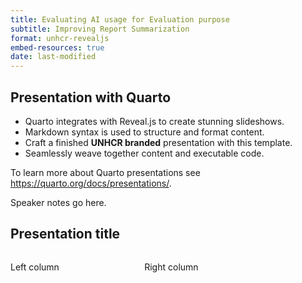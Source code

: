 ```yaml
---
title: Evaluating AI usage for Evaluation purpose
subtitle: Improving Report Summarization
format: unhcr-revealjs
embed-resources: true
date: last-modified
---
```


## Presentation with Quarto

- Quarto integrates with Reveal.js to create stunning slideshows.
- Markdown syntax is used to structure and format content.
- Craft a finished **UNHCR branded** presentation with this template.
- Seamlessly weave together content and executable code.

To learn more about Quarto presentations see <https://quarto.org/docs/presentations/>.

::: {.notes}
Speaker notes go here.
:::

## Presentation title

:::: {.columns}
::: {.column width="40%"}
Left column
:::

::: {.column width="60%"}
Right column
:::

::::

